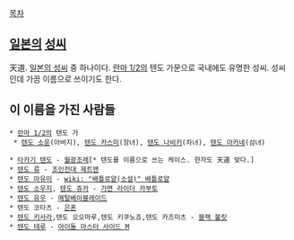 
[[목차]]

== [[일본]]의 [[성씨]] ==
天道. [[일본의 성씨]] 중 하나이다. [[란마 1/2]]의 텐도 가문으로 국내에도 유명한 성씨. 성씨인데 가끔 이름으로 쓰이기도 한다.


== 이 이름을 가진 사람들 ==
 * [[란마 1/2]]의 텐도 가
  * [[텐도 소운]](아버지), [[텐도 카스미]](장녀), [[텐도 나비키]](차녀), [[텐도 아카네]](삼녀)

 * [[타카기 텐도]] - [[월광조례]][* 텐도를 이름으로 쓰는 케이스. 한자도 天道 맞다.]
 * [[텐도 류]] - [[조인전대 제트맨]]
 * [[텐도 마유미]] - [[wiki: "배틀로얄(소설)" 배틀로얄]]
 * [[텐도 소우지]], [[텐도 쥬카]] - [[가면 라이더 카부토]]
 * [[텐도 유우]] - [[메탈베이블레이드]]
 * 텐도 코타츠 - [[은혼]]
 * [[텐도 키사라]],텐도 오오마루,텐도 키쿠노죠,텐도 카즈미츠 - [[블랙 불릿]]
 * [[텐도 테루]] - [[아이돌 마스터 사이드 M]]
